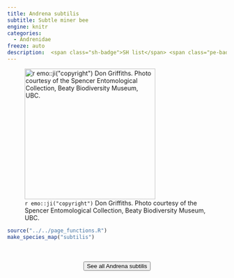 ```yaml
---
title: Andrena subtilis
subtitle: Subtle miner bee
engine: knitr
categories:
  - Andrenidae
freeze: auto
description:  <span class="sh-badge">SH list</span> <span class="pe-badge">PM Evidence</span>
---
```

![`r emo::ji("copyright")` Don Griffiths. Photo courtesy of the Spencer Entomological Collection, Beaty Biodiversity Museum, UBC.](https://www.zoology.ubc.ca/entomology/main/Hymenoptera/Andrenidae/Andrena%20subtilis%20(3lateral).jpg){height=300}





```r
source("../../page_functions.R")
make_species_map("subtilis")
```
<br><br>
<center>


<a href="https://www.zoology.ubc.ca/entomology/main/Hymenoptera/Andrenidae/Andrena%20subtilis.php"><button type="button" class="btn btn-secondary">See all Andrena subtilis <i class="fa-solid fa-arrow-up-right-from-square"></i> </button></a>
</center>

